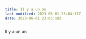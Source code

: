 ```yaml
---
title: Il y a un an
last-modified: 2023-06-01 23:04:17Z
date: 2023-06-01 23:03:18Z
---
```


Il y a un an 
